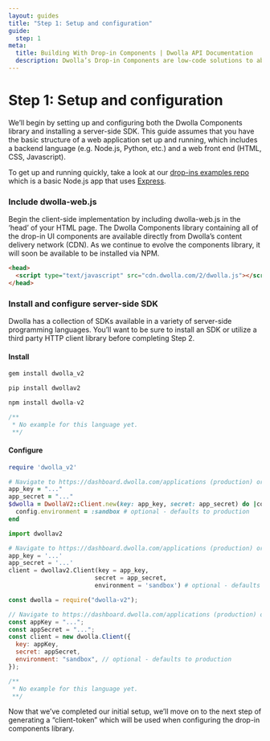 ```yaml
---
layout: guides
title: "Step 1: Setup and configuration"
guide:
  step: 1
meta:
  title: Building With Drop-in Components | Dwolla API Documentation
  description: Dwolla’s Drop-in Components are low-code solutions to abstract away the complexity of integrating with a payment API and act as a shortcut to completing a payment integration.
---
```


# Step 1: Setup and configuration

We’ll begin by setting up and configuring both the Dwolla Components library and installing a server-side SDK. This guide assumes that you have the basic structure of a web application set up and running, which includes a backend language (e.g. Node.js, Python, etc.) and a web front end (HTML, CSS, Javascript).

To get up and running quickly, take a look at our [drop-ins examples repo](https://github.com/Dwolla/drop-ins-examples) which is a basic Node.js app that uses [Express](https://expressjs.com/).

### Include dwolla-web.js

Begin the client-side implementation by including dwolla-web.js in the ‘head’ of your HTML page. The Dwolla Components library containing all of the drop-in UI components are available directly from Dwolla’s content delivery network (CDN). As we continue to evolve the components library, it will soon be available to be installed via NPM.

```html
<head>
  <script type="text/javascript" src="cdn.dwolla.com/2/dwolla.js"></script>
</head>
```

### Install and configure server-side SDK

Dwolla has a collection of SDKs available in a variety of server-side programming languages. You’ll want to be sure to install an SDK or utilize a third party HTTP client library before completing Step 2.

#### Install

```ruby
gem install dwolla_v2
```

```python
pip install dwollav2
```

```javascript
npm install dwolla-v2
```

```php
/**
 * No example for this language yet.
 **/
```

#### Configure

```ruby
require 'dwolla_v2'

# Navigate to https://dashboard.dwolla.com/applications (production) or https://dashboard-sandbox.dwolla.com/applications (Sandbox) for your application key and secret.
app_key = "..."
app_secret = "..."
$dwolla = DwollaV2::Client.new(key: app_key, secret: app_secret) do |config|
  config.environment = :sandbox # optional - defaults to production
end
```

```python
import dwollav2

# Navigate to https://dashboard.dwolla.com/applications (production) or https://dashboard-sandbox.dwolla.com/applications (Sandbox) for your application key and secret.
app_key = '...'
app_secret = '...'
client = dwollav2.Client(key = app_key,
                        secret = app_secret,
                        environment = 'sandbox') # optional - defaults to production
```

```javascript
const dwolla = require("dwolla-v2");

// Navigate to https://dashboard.dwolla.com/applications (production) or https://dashboard-sandbox.dwolla.com/applications (Sandbox) for your application key and secret.
const appKey = "...";
const appSecret = "...";
const client = new dwolla.Client({
  key: appKey,
  secret: appSecret,
  environment: "sandbox", // optional - defaults to production
});
```

```php
/**
 * No example for this language yet.
 **/
```

Now that we’ve completed our initial setup, we’ll move on to the next step of generating a “client-token” which will be used when configuring the drop-in components library.
